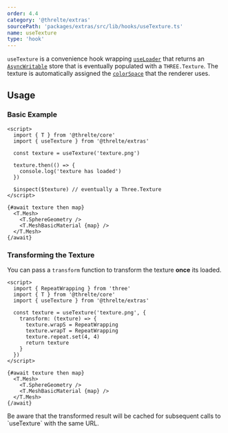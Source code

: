 ```yaml
---
order: 4.4
category: '@threlte/extras'
sourcePath: 'packages/extras/src/lib/hooks/useTexture.ts'
name: useTexture
type: 'hook'
---
```


`useTexture` is a convenience hook wrapping
[`useLoader`](/docs/reference/core/hooks#useloader) that returns an
[`AsyncWritable`](/docs/reference/core/utilities#asyncwritable) store that is eventually populated
with a `THREE.Texture`. The texture is automatically assigned the
[`colorSpace`](https://threejs.org/docs/#api/en/textures/Texture.colorSpace)
that the renderer uses.

## Usage

### Basic Example

```svelte
<script>
  import { T } from '@threlte/core'
  import { useTexture } from '@threlte/extras'

  const texture = useTexture('texture.png')

  texture.then(() => {
    console.log('texture has loaded')
  })

  $inspect($texture) // eventually a Three.Texture
</script>

{#await texture then map}
  <T.Mesh>
    <T.SphereGeometry />
    <T.MeshBasicMaterial {map} />
  </T.Mesh>
{/await}
```

### Transforming the Texture

You can pass a `transform` function to transform the texture **once** its
loaded.

```svelte
<script>
  import { RepeatWrapping } from 'three'
  import { T } from '@threlte/core'
  import { useTexture } from '@threlte/extras'

  const texture = useTexture('texture.png', {
    transform: (texture) => {
      texture.wrapS = RepeatWrapping
      texture.wrapT = RepeatWrapping
      texture.repeat.set(4, 4)
      return texture
    }
  })
</script>

{#await texture then map}
  <T.Mesh>
    <T.SphereGeometry />
    <T.MeshBasicMaterial {map} />
  </T.Mesh>
{/await}
```

<Tip type="warning">
  Be aware that the transformed result will be cached for subsequent calls to `useTexture` with the
  same URL.
</Tip>
